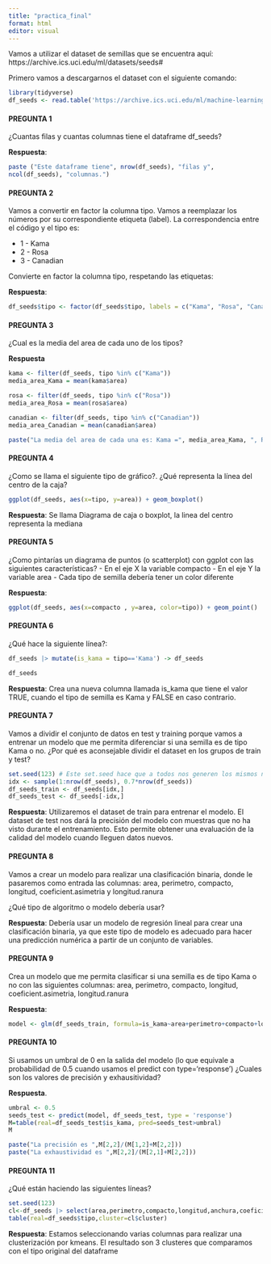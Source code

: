 ```yaml
---
title: "practica_final"
format: html
editor: visual
---
```


Vamos a utilizar el dataset de semillas que se encuentra aquí: https://archive.ics.uci.edu/ml/datasets/seeds#

Primero vamos a descargarnos el dataset con el siguiente comando:

```r
library(tidyverse)
df_seeds <- read.table('https://archive.ics.uci.edu/ml/machine-learning-databases/00236/seeds_dataset.txt', col.names =c('area','perimetro','compacto','longitud','anchura','coeficient.asimetria','longitud.ranura','tipo'))
```

#### PREGUNTA 1

¿Cuantas filas y cuantas columnas tiene el dataframe df_seeds?

**Respuesta**:

```r
paste ("Este dataframe tiene", nrow(df_seeds), "filas y",
ncol(df_seeds), "columnas.")
```

#### PREGUNTA 2

Vamos a convertir en factor la columna tipo. Vamos a reemplazar los números por su correspondiente etiqueta (label). La correspondencia entre el código y el tipo es:

-   1 - Kama
-   2 - Rosa
-   3 - Canadian

Convierte en factor la columna tipo, respetando las etiquetas:

**Respuesta**:

```r
df_seeds$tipo <- factor(df_seeds$tipo, labels = c("Kama", "Rosa", "Canadian"))

```

#### PREGUNTA 3

¿Cual es la media del area de cada uno de los tipos?

**Respuesta**

```r
kama <- filter(df_seeds, tipo %in% c("Kama"))
media_area_Kama = mean(kama$area)

rosa <- filter(df_seeds, tipo %in% c("Rosa"))
media_area_Rosa = mean(rosa$area)

canadian <- filter(df_seeds, tipo %in% c("Canadian"))
media_area_Canadian = mean(canadian$area)

paste("La media del area de cada una es: Kama =", media_area_Kama, ", Rosa =", media_area_Rosa, "y Canadian =", media_area_Canadian)
```

#### PREGUNTA 4

¿Como se llama el siguiente tipo de gráfico?. ¿Qué representa la línea del centro de la caja?

```r
ggplot(df_seeds, aes(x=tipo, y=area)) + geom_boxplot()
```

**Respuesta**: Se llama Diagrama de caja o boxplot, la linea del centro representa la mediana

#### PREGUNTA 5

¿Como pintarías un diagrama de puntos (o scatterplot) con ggplot con las siguientes características? - En el eje X la variable compacto - En el eje Y la variable area - Cada tipo de semilla debería tener un color diferente

**Respuesta**:

```r
ggplot(df_seeds, aes(x=compacto , y=area, color=tipo)) + geom_point()
```

#### PREGUNTA 6

¿Qué hace la siguiente línea?:

```r
df_seeds |> mutate(is_kama = tipo=='Kama') -> df_seeds

df_seeds
```

**Respuesta**: Crea una nueva columna llamada is_kama que tiene el valor TRUE, cuando el tipo de semilla es Kama y FALSE en caso contrario.

#### PREGUNTA 7

Vamos a dividir el conjunto de datos en test y training porque vamos a entrenar un modelo que me permita diferenciar si una semilla es de tipo Kama o no. ¿Por qué es aconsejable dividir el dataset en los grupos de train y test?

```r
set.seed(123) # Este set.seed hace que a todos nos generen los mismos número aleatorios
idx <- sample(1:nrow(df_seeds), 0.7*nrow(df_seeds))
df_seeds_train <- df_seeds[idx,]
df_seeds_test <- df_seeds[-idx,]
```

**Respuesta**: Utilizaremos el dataset de train para entrenar el modelo. El dataset de test nos dará la precisión del modelo con muestras que no ha visto durante el entrenamiento. Esto permite obtener una evaluación de la calidad del modelo cuando lleguen datos nuevos.

#### PREGUNTA 8

Vamos a crear un modelo para realizar una clasificación binaria, donde le pasaremos como entrada las columnas: area, perimetro, compacto, longitud, coeficient.asimetria y longitud.ranura

¿Qué tipo de algoritmo o modelo debería usar?

**Respuesta**: Debería usar un modelo de regresión lineal para crear una clasificación binaria, ya que este tipo de modelo es adecuado para hacer una predicción numérica a partir de un conjunto de variables.

#### PREGUNTA 9

Crea un modelo que me permita clasificar si una semilla es de tipo Kama o no con las siguientes columnas: area, perimetro, compacto, longitud, coeficient.asimetria, longitud.ranura

**Respuesta**:

```r
model <- glm(df_seeds_train, formula=is_kama~area+perimetro+compacto+longitud+coeficient.asimetria+longitud.ranura, family='binomial')
```

#### PREGUNTA 10

Si usamos un umbral de 0 en la salida del modelo (lo que equivale a probabilidad de 0.5 cuando usamos el predict con type='response') ¿Cuales son los valores de precisión y exhausitividad?

**Respuesta**.

```r
umbral <- 0.5
seeds_test <- predict(model, df_seeds_test, type = 'response')
M=table(real=df_seeds_test$is_kama, pred=seeds_test>umbral)
M
```

```r
paste("La precisión es ",M[2,2]/(M[1,2]+M[2,2]))
paste("La exhaustividad es ",M[2,2]/(M[2,1]+M[2,2]))
```

#### PREGUNTA 11

¿Qué están haciendo las siguientes líneas?

```r
set.seed(123)
cl<-df_seeds |> select(area,perimetro,compacto,longitud,anchura,coeficient.asimetria,longitud.ranura) |> kmeans(3)
table(real=df_seeds$tipo,cluster=cl$cluster)
```

**Respuesta**: Estamos seleccionando varias columnas para realizar una clusterización por kmeans. El resultado son 3 clusteres que comparamos con el tipo original del dataframe

